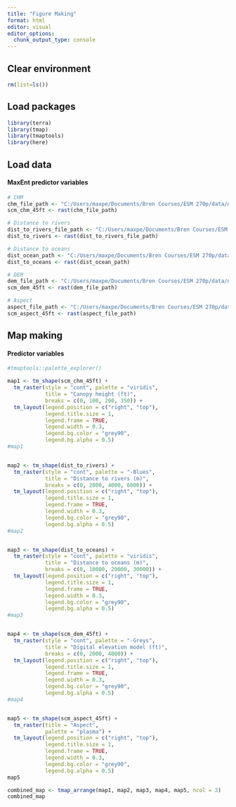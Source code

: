 ```yaml
---
title: "Figure Making"
format: html
editor: visual
editor_options: 
  chunk_output_type: console
---
```


## Clear environment 

```r
rm(list=ls())
```

## Load packages

```r
library(terra)
library(tmap)
library(tmaptools)
library(here)
```

## Load data

#### MaxEnt predictor variables

```r
# CHM 
chm_file_path <- "C:/Users/maxpe/Documents/Bren Courses/ESM 270p/data/new_data/wallace_env_data/scm_chm_45ft.tif"
scm_chm_45ft <- rast(chm_file_path)

# Distance to rivers
dist_to_rivers_file_path <- "C:/Users/maxpe/Documents/Bren Courses/ESM 270p/data/new_data/wallace_env_data/distance_to_rivers_res45ft.tif"
dist_to_rivers <- rast(dist_to_rivers_file_path)

# Distance to oceans
dist_ocean_path <- "C:/Users/maxpe/Documents/Bren Courses/ESM 270p/data/new_data/wallace_env_data/distance_to_oceans_res45ft.tif"
dist_to_oceans <- rast(dist_ocean_path)

# DEM 
dem_file_path <- "C:/Users/maxpe/Documents/Bren Courses/ESM 270p/data/new_data/wallace_env_data/scm_dem_45ft.tif"
scm_dem_45ft <- rast(dem_file_path)

# Aspect 
aspect_file_path <- "C:/Users/maxpe/Documents/Bren Courses/ESM 270p/data/new_data/wallace_env_data/scm_aspect_45ft.tif"
scm_aspect_45ft <- rast(aspect_file_path)

```

## Map making 

#### Predictor variables 

```r
#tmaptools::palette_explorer()

map1 <- tm_shape(scm_chm_45ft) + 
  tm_raster(style = "cont", palette = "viridis", 
            title = "Canopy height (ft)", 
            breaks = c(0, 100, 200, 350)) + 
  tm_layout(legend.position = c("right", "top"), 
            legend.title.size = 1, 
            legend.frame = TRUE, 
            legend.width = 0.3, 
            legend.bg.color = "grey90", 
            legend.bg.alpha = 0.5)
#map1


map2 <- tm_shape(dist_to_rivers) +
  tm_raster(style = "cont", palette = "-Blues", 
            title = "Distance to rivers (m)", 
            breaks = c(0, 2000, 4000, 6000)) +
  tm_layout(legend.position = c("right", "top"), 
            legend.title.size = 1, 
            legend.frame = TRUE, 
            legend.width = 0.3, 
            legend.bg.color = "grey90", 
            legend.bg.alpha = 0.5)
#map2


map3 <- tm_shape(dist_to_oceans) +
  tm_raster(style = "cont", palette = "viridis", 
            title = "Distance to oceans (m)", 
            breaks = c(0, 10000, 20000, 30000)) +
  tm_layout(legend.position = c("right", "top"), 
            legend.title.size = 1, 
            legend.frame = TRUE, 
            legend.width = 0.3, 
            legend.bg.color = "grey90", 
            legend.bg.alpha = 0.5)
#map3


map4 <- tm_shape(scm_dem_45ft) +
  tm_raster(style = "cont", palette = "-Greys", 
            title = "Digital elevation model (ft)", 
            breaks = c(0, 2000, 4000)) +
  tm_layout(legend.position = c("right", "top"), 
            legend.title.size = 1, 
            legend.frame = TRUE, 
            legend.width = 0.3, 
            legend.bg.color = "grey90", 
            legend.bg.alpha = 0.5)
#map4


map5 <- tm_shape(scm_aspect_45ft) +
  tm_raster(title = "Aspect", 
            palette = "plasma") +
  tm_layout(legend.position = c("right", "top"), 
            legend.title.size = 1, 
            legend.frame = TRUE, 
            legend.width = 0.3, 
            legend.bg.color = "grey90", 
            legend.bg.alpha = 0.5)
map5

combined_map <- tmap_arrange(map1, map2, map3, map4, map5, ncol = 3)
combined_map
```














